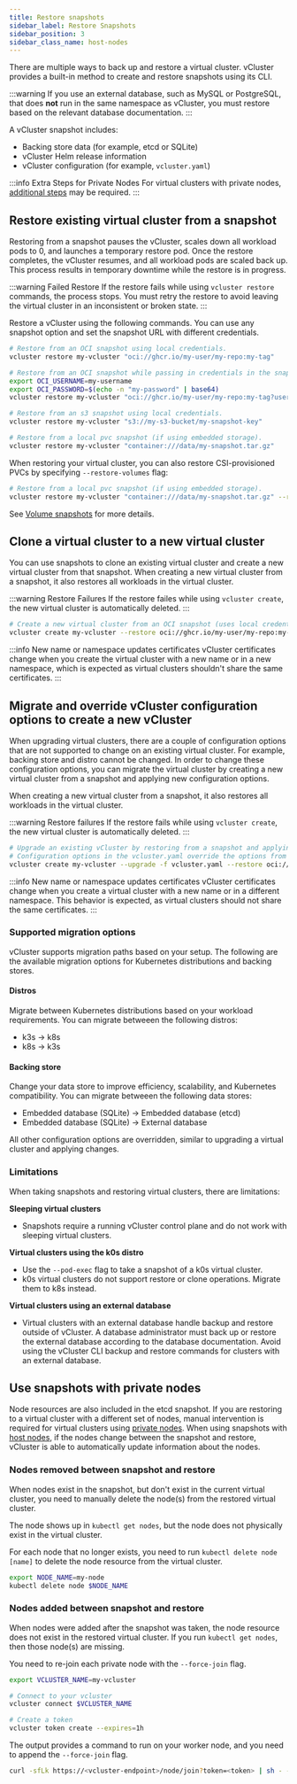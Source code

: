 ```yaml
---
title: Restore snapshots
sidebar_label: Restore Snapshots
sidebar_position: 3
sidebar_class_name: host-nodes
---
```



<TenancySupport hostNodes="true" privateNodes="true" />

There are multiple ways to back up and restore a virtual cluster. vCluster provides a built-in method to create and restore snapshots using its CLI.

:::warning
If you use an external database, such as MySQL or PostgreSQL, that does **not** run in the same namespace as vCluster, you must restore based on the relevant database documentation.
:::

A vCluster snapshot includes:

- Backing store data (for example, etcd or SQLite)
- vCluster Helm release information
- vCluster configuration (for example, `vcluster.yaml`)

:::info Extra Steps for Private Nodes
For virtual clusters with private nodes, [additional steps](#use-snapshots-with-private-nodes) may be required.
:::

## Restore existing virtual cluster from a snapshot

Restoring from a snapshot pauses the vCluster, scales down all workload pods to 0, and launches a temporary restore pod. Once the restore completes, the vCluster resumes, and all workload pods are scaled back up. This process results in temporary downtime while the restore is in progress.

:::warning Failed Restore
If the restore fails while using `vcluster restore` commands, the process stops. You must retry the restore to avoid leaving the virtual cluster in an inconsistent or broken state.
:::

Restore a vCluster using the following commands. You can use any snapshot option and set the snapshot URL with different credentials.

```bash title="Restore virtual clusters from OCI, S3, or container snapshots"
# Restore from an OCI snapshot using local credentials.
vcluster restore my-vcluster "oci://ghcr.io/my-user/my-repo:my-tag"

# Restore from an OCI snapshot while passing in credentials in the snapshot URL
export OCI_USERNAME=my-username
export OCI_PASSWORD=$(echo -n "my-password" | base64)
vcluster restore my-vcluster "oci://ghcr.io/my-user/my-repo:my-tag?username=$OCI_USERNAME&password=$OCI_PASSWORD&skip-client-credentials=true"

# Restore from an s3 snapshot using local credentials.
vcluster restore my-vcluster "s3://my-s3-bucket/my-snapshot-key"

# Restore from a local pvc snapshot (if using embedded storage).
vcluster restore my-vcluster "container:///data/my-snapshot.tar.gz"
```

When restoring your virtual cluster, you can also restore CSI-provisioned PVCs by specifying `--restore-volumes` flag:

```bash tittle="Restore PVC data when restoring a virtual cluster"
# Restore from a local pvc snapshot (if using embedded storage).
vcluster restore my-vcluster "container:///data/my-snapshot.tar.gz" --restore-volumes
```

See [Volume snapshots](./volume-snapshots) for more details.

## Clone a virtual cluster to a new virtual cluster

You can use snapshots to clone an existing virtual cluster and create a new virtual cluster from that snapshot. When creating a new virtual cluster from a snapshot, it also restores all workloads in the virtual cluster.

:::warning Restore Failures
If the restore failes while using `vcluster create`, the new virtual cluster is automatically deleted.
:::

```bash title="Create a new virtual cluster from an OCI snapshot"
# Create a new virtual cluster from an OCI snapshot (uses local credentials).
vcluster create my-vcluster --restore oci://ghcr.io/my-user/my-repo:my-tag
```

:::info New name or namespace updates certificates
vCluster certificates change when you create the virtual cluster with a new name or in a new namespace, which is expected as virtual clusters shouldn't share the same certificates.
:::

## Migrate and override vCluster configuration options to create a new vCluster

When upgrading virtual clusters, there are a couple of configuration options that are not supported to change on an existing virtual cluster. For example, backing store and distro cannot be changed. In order to change these configuration options, you can migrate the virtual cluster by creating a new virtual cluster from a snapshot and applying new configuration options.

When creating a new virtual cluster from a snapshot, it also restores all workloads in the virtual cluster.

:::warning Restore failures
If the restore fails while using `vcluster create`, the new virtual cluster is automatically deleted.
:::

```bash title="Migrate a virtual cluster by restoring from a snapshot"
# Upgrade an existing vCluster by restoring from a snapshot and applying a new vcluster.yaml.
# Configuration options in the vcluster.yaml override the options from the snapshot.
vcluster create my-vcluster --upgrade -f vcluster.yaml --restore oci://ghcr.io/my-user/my-repo:my-tag
```

:::info New name or namespace updates certificates
vCluster certificates change when you create a virtual cluster with a new name or in a different namespace. This behavior is expected, as virtual clusters should not share the same certificates.
:::

### Supported migration options

vCluster supports migration paths based on your setup. The following are the available migration options for Kubernetes distributions and backing stores.

#### Distros

Migrate between Kubernetes distributions based on your workload requirements. You can migrate betweeen the following distros:

- k3s -> k8s
- k8s -> k3s

#### Backing store

Change your data store to improve efficiency, scalability, and Kubernetes compatibility. You can migrate betweeen the following data stores:

- Embedded database (SQLite) -> Embedded database (etcd)
- Embedded database (SQLite) -> External database

All other configuration options are overridden, similar to upgrading a virtual cluster and applying changes.

### Limitations

When taking snapshots and restoring virtual clusters, there are limitations:

**Sleeping virtual clusters**
- Snapshots require a running vCluster control plane and do not work with sleeping virtual clusters.

**Virtual clusters using the k0s distro**
- Use the `--pod-exec` flag to take a snapshot of a k0s virtual cluster.
- k0s virtual clusters do not support restore or clone operations. Migrate them to k8s instead.

**Virtual clusters using an external database**
- Virtual clusters with an external database handle backup and restore outside of vCluster. A database administrator must back up or restore the external database according to the database documentation. Avoid using the vCluster CLI backup and restore commands for clusters with an external database.

## Use snapshots with private nodes

Node resources are also included in the etcd snapshot. If you are restoring to a virtual cluster with
a different set of nodes, manual intervention is required for virtual clusters using [private nodes](../../deploy/worker-nodes/private-nodes). When using snapshots with [host nodes](../../deploy/worker-nodes/host-nodes),
if the nodes change between the snapshot and restore, vCluster is able to automatically
update information about the nodes.

### Nodes removed between snapshot and restore

When nodes exist in the snapshot, but don't exist in the current virtual cluster, you need to manually delete the node(s) from the restored virtual cluster.

The node shows up in `kubectl get nodes`, but the node does not physically exist in the virtual cluster.

For each node that no longer exists, you need to run `kubectl delete node [name]` to delete the node resource from the virtual cluster.

```bash title="Manually delete nodes that no longer exist"
export NODE_NAME=my-node
kubectl delete node $NODE_NAME
```

### Nodes added between snapshot and restore

When nodes were added after the snapshot was taken, the node resource does not exist in the restored virtual cluster. If you run
`kubectl get nodes`, then those node(s) are missing.

You need to re-join each private node with the `--force-join` flag.

```bash title="Create a token for worker nodes"
export VCLUSTER_NAME=my-vcluster

# Connect to your vcluster
vcluster connect $VCLUSTER_NAME

# Create a token
vcluster token create --expires=1h
```

The output provides a command to run on your worker node, and you need to append the `--force-join` flag.

```bash title="Example output from creating a token with --force-join"
curl -sfLk https://<vcluster-endpoint>/node/join?token=<token> | sh - -- --force-join
```
